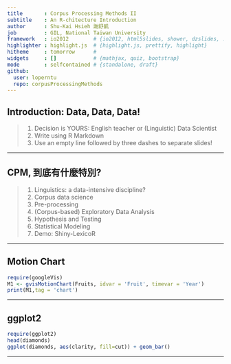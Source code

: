 ```yaml
---
title       : Corpus Processing Methods II
subtitle    : An R-chitecture Introduction
author      : Shu-Kai Hsieh 謝舒凱
job         : GIL, National Taiwan University
framework   : io2012        # {io2012, html5slides, shower, dzslides, ...}
highlighter : highlight.js  # {highlight.js, prettify, highlight}
hitheme     : tomorrow      # 
widgets     : []            # {mathjax, quiz, bootstrap}
mode        : selfcontained # {standalone, draft}
github:
  user: loperntu
  repo: corpusProcessingMethods
---
```


## Introduction: Data, Data, Data!

> 1. Decision is YOURS: English teacher or (Linguistic) Data Scientist
2. Write using R Markdown
3. Use an empty line followed by three dashes to separate slides!

--- 

## CPM, 到底有什麼特別?

> 1. Linguistics: a data-intensive discipline? 
> 2. Corpus data science
> 3. Pre-processing
> 4. (Corpus-based) Exploratory Data Analysis 
> 5. Hypothesis and Testing
> 6. Statistical Modeling
> 7. Demo: Shiny-LexicoR 

---

## Motion Chart

```r
require(googleVis)
M1 <- gvisMotionChart(Fruits, idvar = 'Fruit', timevar = 'Year')
print(M1,tag = 'chart')
```

---

## ggplot2

```r
require(ggplot2)
head(diamonds)
ggplot(diamonds, aes(clarity, fill=cut)) + geom_bar()
```

---
